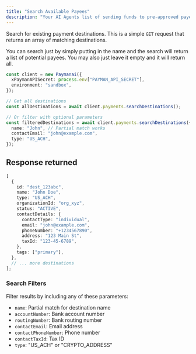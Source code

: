 ```yaml
---
title: "Search Available Payees"
description: "Your AI Agents list of sending funds to pre-approved payees"
---
```


Search for existing payment destinations. This is a simple `GET` request that returns an array of matching destinations.

You can search just by simply putting in the name and the search will return a list of potential payees. You may also just leave it empty and it will return all.

```typescript
const client = new Paymanai({
  xPaymanAPISecret: process.env["PAYMAN_API_SECRET"],
  environment: "sandbox",
});

// Get all destinations
const allDestinations = await client.payments.searchDestinations();

// Or filter with optional parameters
const filteredDestinations = await client.payments.searchDestinations({
  name: "John", // Partial match works
  contactEmail: "john@example.com",
  type: "US_ACH",
});
```

## Response returned

```typescript
[
  {
    id: "dest_123abc",
    name: "John Doe",
    type: "US_ACH",
    organizationId: "org_xyz",
    status: "ACTIVE",
    contactDetails: {
      contactType: "individual",
      email: "john@example.com",
      phoneNumber: "+1234567890",
      address: "123 Main St",
      taxId: "123-45-6789",
    },
    tags: ["primary"],
  },
  // ... more destinations
];
```

### Search Filters

Filter results by including any of these parameters:

- `name`: Partial match for destination name
- `accountNumber`: Bank account number
- `routingNumber`: Bank routing number
- `contactEmail`: Email address
- `contactPhoneNumber`: Phone number
- `contactTaxId`: Tax ID
- `type`: "US_ACH" or "CRYPTO_ADDRESS"
